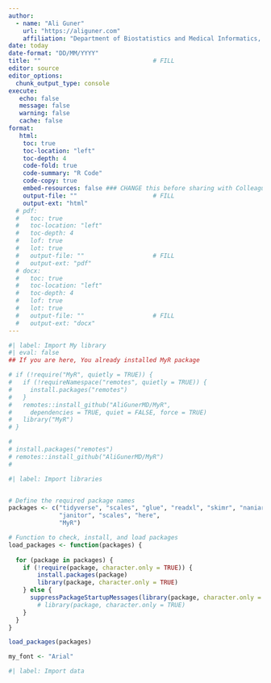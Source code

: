 ```yaml
---
author: 
  - name: "Ali Guner"
    url: "https://aliguner.com"
    affiliation: "Department of Biostatistics and Medical Informatics, KTU"
date: today
date-format: "DD/MM/YYYY"
title: ""                               # FILL
editor: source
editor_options: 
  chunk_output_type: console
execute: 
   echo: false                      
   message: false
   warning: false
   cache: false
format:
   html:
    toc: true
    toc-location: "left"
    toc-depth: 4
    code-fold: true
    code-summary: "R Code"
    code-copy: true
    embed-resources: false ### CHANGE this before sharing with Colleagues
    output-file: ""                     # FILL
    output-ext: "html"
  # pdf:
  #   toc: true
  #   toc-location: "left"
  #   toc-depth: 4
  #   lof: true
  #   lot: true
  #   output-file: ""                   # FILL
  #   output-ext: "pdf"
  # docx:
  #   toc: true
  #   toc-location: "left"
  #   toc-depth: 4
  #   lof: true
  #   lot: true
  #   output-file: ""                   # FILL
  #   output-ext: "docx"
---
```


```r
#| label: Import My library
#| eval: false                                  
## If you are here, You already installed MyR package

# if (!require("MyR", quietly = TRUE)) {
#   if (!requireNamespace("remotes", quietly = TRUE)) {
#     install.packages("remotes")
#   }
#   remotes::install_github("AliGunerMD/MyR",
#     dependencies = TRUE, quiet = FALSE, force = TRUE)
#   library("MyR")
# }

# 
# install.packages("remotes")
# remotes::install_github("AliGunerMD/MyR")
# 


```


```r
#| label: Import libraries


# Define the required package names
packages <- c("tidyverse", "scales", "glue", "readxl", "skimr", "naniar", 
              "janitor", "scales", "here",
              "MyR")

# Function to check, install, and load packages
load_packages <- function(packages) {
        
  for (package in packages) {
    if (!require(package, character.only = TRUE)) {
        install.packages(package)
        library(package, character.only = TRUE)
    } else {
      suppressPackageStartupMessages(library(package, character.only = TRUE))
        # library(package, character.only = TRUE)
    }
  }
}

load_packages(packages)
```

```r

my_font <- "Arial"

```

```r
#| label: Import data


```















